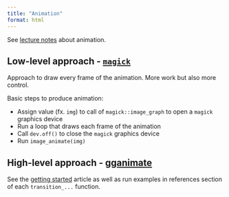 ```yaml
---
title: "Animation"
format: html
---
```


See [lecture notes](https://www.stat.auckland.ac.nz/~paul/stats787/Current/Topics/animation.html) about animation.

## Low-level approach - [`magick`](https://docs.ropensci.org/magick/)

Approach to draw every frame of the animation. More work but also more control.

Basic steps to produce animation:

- Assign value (fx. `img`) to call of `magick::image_graph` to open a `magick` graphics device
- Run a loop that draws each frame of the animation
- Call `dev.off()` to close the `magick` graphics device
- Run `image_animate(img)`

## High-level approach - [gganimate](https://gganimate.com/)

See the [getting started](https://gganimate.com/articles/gganimate.html) article as well as run examples in references section of each `transition_...` function.